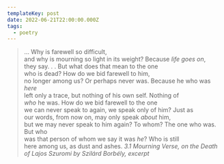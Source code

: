 ```yaml
---
templateKey: post
date: 2022-06-21T22:00:00.000Z
tags:
  - poetry
---
```

> ... Why is farewell so difficult,<br/>
> and why is mourning so light in its weight? Because <i>life goes on</i>,<br/>
> they say. . . But what does that mean to the one<br/>
> who is dead? How do we bid farewell to him,<br/>
> no longer among us? Or perhaps never was. Because he who was <i>here</i><br/>
> left only a trace, but nothing of his own self. Nothing of<br/><i>who</i> he was. How do we bid farewell to the one<br/>
> we can never speak to again, we speak only of him? Just as<br/>
> our words, from now on, may only speak <i>about</i> him,<br/>
> but we may never speak to him again? To whom? The one who was. But who<br/>
> was that person of whom we say it was <i>he</i>? Who is still<br/>
> here among us, as dust and ashes.
> <cite>3.1 Mourning Verse, on the Death of Lajos Szuromi by Szilárd Borbély, excerpt</cite>
